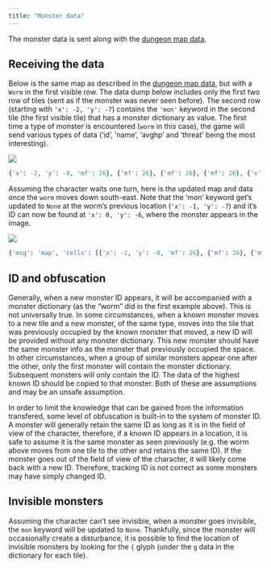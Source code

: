 ```yaml
---
title: "Monster data"
---
```


The monster data is sent along with the [dungeon map data](map.md).

## Receiving the data

Below is the same map as described in the [dungeon map data](./dungeon_map.md), but with a `Worm` in the first visible row. The data dump below includes only the first two row of tiles (sent as if the monster was never seen before). The second row (starting with `'x': -2, 'y': -7`) contains the `'mon'` keyword in the second tile (the first visible tile) that has a monster dictionary as value. The first time a type of monster is encountered (`worm` in this case), the game will send various types of data ('id', 'name', 'avghp' and 'threat' being the most interesting). 

![](images/monsters/map_monster_1.JPG)

```python
{'x': -2, 'y': -8, 'mf': 26}, {'mf': 26}, {'mf': 26}, {'mf': 26}, {'x': -2, 'y': -7, 'mf': 26}, {'f': 33, 'mon': {'id': 1, 'name': 'worm', 'plural': 'worms', 'type': 54, 'typedata': {'avghp': 18}, 'att': 0, 'btype': 54, 'threat': 2}, 'mf': 1, 'g': 'w', 'col': 12, 't': {'fg': 5116, 'bg': 4, 'doll': [[5116, 32]], 'mcache': None}}, {'f': 33, 'mf': 1, 'g': '.', 'col': 7, 't': {'bg': 6, 'ov': [2267]}}, {'f': 7, 'mf': 2, 'g': '#', 'col': 6, 't': {'bg': 980}}, {'mf': 26}
```

Assuming the character waits one turn, here is the updated map and data once the `worm` moves down south-east. Note that the 'mon' keyword get's updated to `None` at the worm's previous location (`'x': -1, 'y': -7`) and it's ID can now be found at `'x': 0, 'y': -6`, where the monster appears in the image.

![](images/monsters/map_monster_2.JPG)

```python
{'msg': 'map', 'cells': [{'x': -2, 'y': -8, 'mf': 26}, {'mf': 26}, {'mf': 26}, {'mf': 26}, {'x': -2, 'y': -7, 'mf': 26}, {'mon': None, 'g': '.', 'col': 7, 't': {'fg': 0, 'doll': None, 'mcache': None}}, {'x': 2, 'y': -7, 'mf': 26}, {'x': 0, 'y': -6, 'mon': {'id': 1}, 'g': 'w', 'col': 12, 't': {'fg': 5116, 'doll': [[5116, 32]], 'mcache': None}}, {'x': 2, 'y': -6, 'mf': 26}, {'x': -4, 'y': -5, 'mf': 26}, {'x': 2, 'y': -5, 'mf': 26}, {'x': -4, 'y': -4, 'mf': 26}, {'x': 2, 'y': -4, 'mf': 26}]}
```

## ID and obfuscation

Generally, when a new monster ID appears, it will be accompanied with a monster dictionary (as the "worm" did in the first example above). This is not universally true. In some circumstances, when a known monster moves to a new tile and a new monster, of the same type, moves into the tile that was previously occupied by the known monster that moved, a new ID will be provided without any monster dictionary. This new monster should have the same monster info as the monster that previously occupied the space. In other circumstances, when a group of similar monsters appear one after the other, only the first monster will contain the monster dictionary. Subsequent monsters will only contain the ID. The data of the highest known ID should be copied to that monster. Both of these are assumptions and may be an unsafe assumption.

In order to limit the knowledge that can be gained from the information transfered, some level of obfuscation is built-in to the system of monster ID. A monster will generally retain the same ID as long as it is in the field of view of the character, therefore, if a known ID appears in a location, it is safe to assume it is the same monster as seen previously (e.g. the worm above moves from one tile to the other and retains the same ID). If the monster goes out of the field of view of the character, it will likely come back with a new ID. Therefore, tracking ID is not correct as some monsters may have simply changed ID.

## Invisible monsters

Assuming the character can't see invisible, when a monster goes invisible, the `mon` keyword will be updated to `None`. Thankfully, since the monster will occasionally create a disturbance, it is possible to find the location of invisible monsters by looking for the `{` glyph (under the `g` data in the dictionary for each tile).